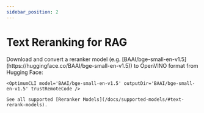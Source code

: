 ```yaml
---
sidebar_position: 2
---
```


# Text Reranking for RAG

<ConvertModelSection>
    Download and convert a reranker model (e.g. [BAAI/bge-small-en-v1.5](https://huggingface.co/BAAI/bge-small-en-v1.5)) to OpenVINO format from Hugging Face:

    <OptimumCLI model='BAAI/bge-small-en-v1.5' outputDir='BAAI/bge-small-en-v1.5' trustRemoteCode />

    See all supported [Reranker Models](/docs/supported-models/#text-rerank-models).
</ConvertModelSection>

<RunModelSection />
